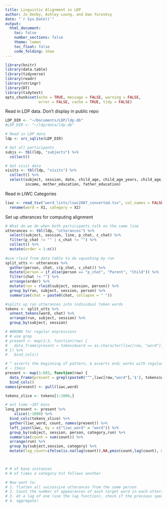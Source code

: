 ```yaml
---
title: Linguistic Alignment in LDP
author: Jo Denby, Ashley Leung, and Dan Yurovksy
date: "`r Sys.Date()`"
output: 
  html_document:
    toc: false
    number_sections: false
    theme: lumen
    toc_float: false
    code_folding: show
---
```


```r
library(knitr)
library(data.table)
library(tidyverse)
library(readr)
library(stringr)
library(DT)
library(tidytext)
opts_chunk$set(echo = TRUE, message = FALSE, warning = FALSE, 
               error = FALSE, cache = TRUE, tidy = FALSE)
```


Read in LDP data. Don't display in public repo
```r
LDP_DIR <- "~/Documents/LDP/ldp.db"
#LDP_DIR <- "~/ldp/data/ldp.db"

# Read in LDP data
ldp <- src_sqlite(LDP_DIR)

# Get all participants
subjs <- tbl(ldp, "subjects") %>%
  collect()

# Get visit data
visits <- tbl(ldp, "visits") %>%
  collect() %>%
  select(subject, session, date, child_age, child_age_years, child_age_months,
         income, mother_education, father_education)
```

Read in LIWC Categories
```r
liwc <- read_tsv("word_lists/liwc2007_converted.tsv", col_names = FALSE) %>%
  rename(word = X1, category = X2)
```

Set up utterances for computing alignment
```r
# What do we do when both participants talk on the same line
utterances <- tbl(ldp, "utterances") %>%
  select(subject, session, line, p_chat, c_chat) %>%
  filter(p_chat != "" | c_chat != "") %>%
  collect() %>%
  mutate(order = 1:n())
  
#use rleid from data table to do squashing by run
split_utts <- utterances %>%
  gather(person, chat, c(p_chat, c_chat)) %>%
  mutate(person = if_else(person == "p_chat", "Parent", "Child")) %>%
  filter(chat != "") %>%
  arrange(order) %>%
  mutate(run = rleid(subject, session, person)) %>%
  group_by(run, subject, session, person) %>%
  summarise(chat = paste0(chat, collapse = " ")) 

#splits up run utterances into individual token words
tokens <- split_utts %>%
  unnest_tokens(word, chat) %>%
  arrange(run, subject, session) %>%
  group_by(subject, session)

# #WRONG for regular expressions
# # use grep
# present <- map(1:3, function(row) {
#   data_frame(present = tokens$word == as.character(liwc[row, "word"]))
# }) %>%
#   bind_cols() 

# ^ asserts the beginning of pattern, $ asserts end; works with regular expressions as well
# ~ 15min
present <- map(1:683, function(row) {
  data_frame(present = grepl(paste0("^",liwc[row,"word"],'$'), tokens$word,ignore.case = TRUE))}) %>%
  bind_cols()
names(present) <- pull(liwc,word)

tokens_slice <- tokens[1:1000,]

# est time ~107 mins
long_present <- present %>%
    slice(1:1000) %>%
  bind_cols(tokens_slice) %>%
  gather(liwc_word, count, names(present)) %>%
  left_join(liwc, by = c("liwc_word" = "word")) %>%
  group_by(subject, session, person, category,run) %>%
  summarise(count = sum(count)) %>%
  arrange(run) %>%
  group_by(subject,session, category) %>%
  mutate(lag_count=ifelse(is.na(lag(count)),NA,pmin(count,lag(count), na.rm=TRUE)))
  


# # of base instances
# # of times a category hit follows another

# Now want to:
# 1. flatten all successive utterances from the same person
# 2. Count the number of appearances of each target word in each utterances
# 3. At a lag of one (use the lag function), check if the previous speaker's utterance contained each word
# 4. aggregate!
```
